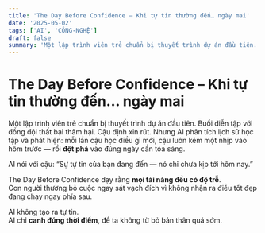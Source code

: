 ```yaml
---
title: 'The Day Before Confidence – Khi tự tin thường đến… ngày mai'
date: '2025-05-02'
tags: ['AI', 'CÔNG-NGHỆ']
draft: false
summary: 'Một lập trình viên trẻ chuẩn bị thuyết trình dự án đầu tiên. Buổi diễn tập với đồng đội thất bại thả'
---
```


# The Day Before Confidence – Khi tự tin thường đến… ngày mai

Một lập trình viên trẻ chuẩn bị thuyết trình dự án đầu tiên. Buổi diễn tập với đồng đội thất bại thảm hại. Cậu định xin rút. Nhưng AI phân tích lịch sử học tập và phát hiện: mỗi lần cậu học điều gì mới, cậu luôn kém một nhịp vào hôm trước — rồi **đột phá** vào đúng ngày cần tỏa sáng.

AI nói với cậu: “Sự tự tin của bạn đang đến — nó chỉ chưa kịp tới hôm nay.”

The Day Before Confidence dạy rằng **mọi tài năng đều có độ trễ**.  
Con người thường bỏ cuộc ngay sát vạch đích vì không nhận ra điều tốt đẹp đang chạy ngay phía sau.

AI không tạo ra tự tin.  
AI chỉ **canh đúng thời điểm**, để ta không từ bỏ bản thân quá sớm.